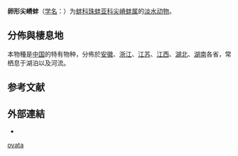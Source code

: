 {{Speciesbox
| status = LC
| status_system = iucn3.1
| status_ref ={{r|IUCN_166303}}
| taxon = Acuticosta ovata
| authority = (Simpson, 1900)
| synonyms_ref = {{r|IUCN_166303}}
| synonyms = 
* ''[[Quadrula|Quadrula]] ovata'' {{small|Simpson, 1900}}
}}

'''卵形尖嵴蚌'''（[[学名|学名]]：{{lang|la|''Acuticosta ovata''}}）为[[蚌科|蚌科]][[珠蚌亚科|珠蚌亚科]][[尖嵴蚌属|尖嵴蚌属]]的[[淡水动物|淡水动物]]{{r|id11261|IUCN_166303}}。

==分佈與棲息地==
本物種是[[中国|中国]]的特有物种{{r|id11261|IUCN_166303}}，分佈於[[安徽|安徽]]、[[浙江|浙江]]、[[江苏|江苏]]、[[江西|江西]]、[[湖北|湖北]]、[[湖南|湖南]]各省{{r|id11261|IUCN_166303|Liu 1979}}，常栖息于湖泊以及河流{{r|id11261}}。

==参考文献==
{{reflist|refs=
<ref name='id11261'>{{cite web| url =http://www.bioinfo.cn/db05/BjdwSpecies.php?action=view&id=11261| archiveurl =https://web.archive.org/web/20160305024020/http://www.bioinfo.cn/db05/BjdwSpecies.php?action=view&id=11261| title =卵形尖嵴蚌| work =《中国动物物种编目数据库》| publisher =中国科学院微生物研究所| author =中国科学院动物研究所| archivedate =2016-03-05| accessdate =2017-10-21| language =zh-hans| deadurl =yes}}</ref>
<ref name="IUCN_166303">{{IUCN |id=166303 |assessment_year=2011 |status=LC |version=3.1 |first=Jinghua |last=F. |taxon=Acuticosta ovata |accessdate=2017-10-21 }}</ref>
<ref name="Liu 1979">{{cite book
 |last1=Liu   |first1=Y.
 |last2=Zhang |first2=W.
 |last3=Wang  |first3=Y.
 |last4=Wang  |first4=E.
 |year=1979
 |title=[[中国经济动物志|Economic fauna of China]]
 |volume=[[中国经济动物志#淡水软体动物|Freshwater Mollusca]]
 |publisher=[[科學出版社|Science Press]]
 |location=[[北京|Beijing]] }}</ref>
}}

==外部連結==
*{{Wikispecies-inline|Acuticosta ovata}}
{{taxonbar}}
{{软体动物小作品}}

[[Category:尖嵴蚌属|ovata]]
